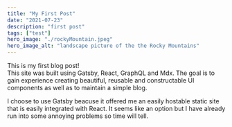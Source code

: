 ```yaml
---
title: "My First Post"
date: "2021-07-23"
description: "first post"
tags: ["test"]
hero_image: "./rockyMountain.jpeg"
hero_image_alt: "landscape picture of the the Rocky Mountains"
---
```


This is my first blog post!  
This site was built using Gatsby, React, GraphQL and Mdx.
The goal is to gain experience creating beautiful, reusable and constructable UI components
as well as to maintain a simple blog.

I choose to use Gatsby beacuse it offered me an easily hostable static site that is easily
integrated with React. It seems like an option but I have already run into some annoying problems
so time will tell.
